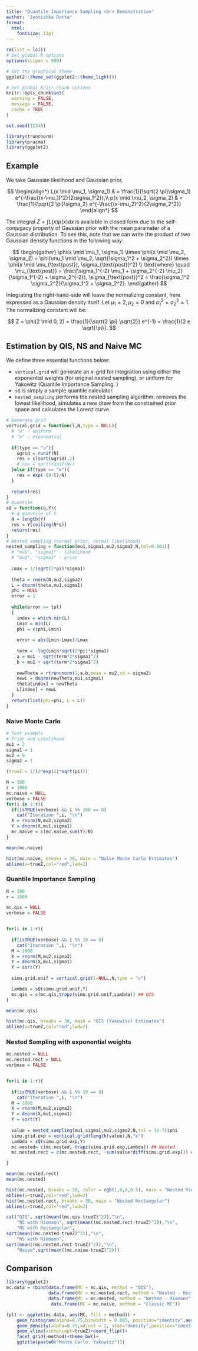 ```yaml
---
title: "Quantile Importance Sampling <br> Demonstration"
author: "Jyotishka Datta"
format: 
  html:
    fontsize: 11pt
---
```


```r
rm(list = ls())
# Set global R options
options(scipen = 999)

# Set the graphical theme
ggplot2::theme_set(ggplot2::theme_light())

# Set global knitr chunk options
knitr::opts_chunk$set(
  warning = FALSE, 
  message = FALSE,
  cache = TRUE
)

set.seed(12345)

library(truncnorm)
library(pracma)
library(ggplot2)
```

## Example 

We take Gaussian likelihood and Gaussian prior, \textit{i.e.,} 

$$
\begin{align*}
L(x \mid \mu_1, \sigma_1) & = \frac{1}{\sqrt{2 \pi}\sigma_1} e^{-\frac{(x-\mu_1)^2}{2\sigma_1^2}},\\
p(x \mid \mu_2, \sigma_2) & = \frac{1}{\sqrt{2 \pi}\sigma_2} e^{-\frac{(x-\mu_2)^2}{2\sigma_2^2}}
\end{align*}
$$

The integral $Z = \int L(x) p(x) dx$ is available in closed form due to the self-conjugacy property of Gaussian prior with the mean parameter of a Gaussian distribution. To see this, note that we can write the product of two Gaussian density functions in the following way: 

$$
\begin{gather}
    \phi(x \mid \mu_1, \sigma_1) \times \phi(x \mid \mu_2, \sigma_2) = \phi(\mu_1 \mid \mu_2, \sqrt{\sigma_1^2 + \sigma_2^2}) \times \phi(x \mid \mu_{\text{post}}, \sigma_{\text{post}}^2) \\
\text{where} \quad \mu_{\text{post}} = \frac{\sigma_1^{-2} \mu_1 + \sigma_2^{-2} \mu_2}{\sigma_1^{-2} + \sigma_2^{-2}}, \sigma_{\text{post}}^2 = \frac{\sigma_1^2 \sigma_2^2}{\sigma_1^2 + \sigma_2^2}.
\end{gather}
$$


Integrating the right-hand-side will leave the normalizing constant, here expressed as a Gaussian density itself. Let $\mu_1 = 2, \mu_2 =0$ and $\sigma_1^2 = \sigma_2^2 = 1$. The normalizing constant will be:

$$
Z = \phi(2 \mid 0, 2) = \frac{1}{\sqrt{2 \pi} \sqrt{2}} e^{-1} = \frac{1}{2 e \sqrt{\pi}}.
$$

## Estimation by QIS, NS and Naive MC 

We define three essential functions below: 

-  `vertical.grid` will generate an $x$-grid for integration using either the exponential weights (for original nested sampling), or uniform for Yakowitz (Quantile Importance Sampling. )
-  `sQ` is simply a sample quantile calculator. 
-  `nested_sampling` performs the nested sampling algorithm: removes the lowest likelihood, simulates a new draw from the constrained prior space and calculates the Lorenz curve. 

```r
# Generate grid
vertical.grid = function(l,N,type = NULL){
  # "u" - uniform
  # "e" - exponential
  
  if(type == "u"){
    ugrid = runif(N)
    res = c(sort(ugrid),1)
    # res = sort(runif(N))
  }else if(type == "e"){
    res = exp(-(0:l)/N)
  }
  
  return(res)
}
# Quantile
sQ = function(q,Y){
  # q-quantile of Y
  N = length(Y)
  res = Y[ceiling(N*q)]
  return(res)
}
# Nested sampling (normal prior, normal likelihood)
nested_sampling = function(mu1,sigma1,mu2,sigma2,N,tol=0.001){
  # "mu1", "sigma1" - likelihood
  # "mu2", "sigma2" - prior
  
  Lmax = 1/(sqrt(2*pi)*sigma1)
  
  theta = rnorm(N,mu2,sigma2)
  L = dnorm(theta,mu1,sigma1)
  phi = NULL
  error = 1
  
  while(error >= tol)
  {
    index = which.min(L)
    Lmin = min(L)
    phi = c(phi,Lmin)
    
    error = abs(Lmin-Lmax)/Lmax
    
    term = -log(Lmin*sqrt(2*pi)*sigma1)
    a = mu1 - sqrt(term*2*sigma1^2) 
    b = mu1 + sqrt(term*2*sigma1^2)
    
    newTheta = rtruncnorm(1,a,b,mean = mu2,sd = sigma2)
    newL = dnorm(newTheta,mu1,sigma1)
    theta[index] = newTheta
    L[index] = newL
  }
  return(list(phi=phi, L = L))
}
```


### Naive Monte Carlo 

```r
# Test example
# Prior and Likelihood
mu1 = 2
sigma1 = 1
mu2 = 0
sigma2 = 1 

(trueZ = 1/(2*exp(1)*sqrt(pi)))

N = 100
r = 1000
mc.naive = NULL
verbose = FALSE
for(i in 1:r){
  if(isTRUE(verbose) && i %% 100 == 0)
    cat("Iteration ",i, "\n")
  X = rnorm(N,mu2,sigma2)
  Y = dnorm(X,mu1,sigma1) 
  mc.naive = c(mc.naive,sum(Y)/N)
}

mean(mc.naive)

hist(mc.naive, breaks = 30, main = "Naive Monte Carlo Estimates")
abline(v=trueZ,col="red",lwd=2)
```

### Quantile Importance Sampling 


```r
N = 100
r = 1000

mc.qis = NULL
verbose = FALSE


for(i in 1:r){
  
  if(isTRUE(verbose) && i %% 10 == 0)
    cat("Iteration ",i, "\n")
  M = 1000
  X = rnorm(M,mu2,sigma2)
  Y = dnorm(X,mu1,sigma1) 
  Y = sort(Y)
  
  simu.grid.unif = vertical.grid(l=NULL,N,type = "u")

  Lambda = sQ(simu.grid.unif,Y)
  mc.qis = c(mc.qis,trapz(simu.grid.unif,Lambda)) ## QIS 
}

mean(mc.qis)

hist(mc.qis, breaks = 30, main = "QIS (Yakowitz) Estimates")
abline(v=trueZ,col="red",lwd=2)

```

### Nested Sampling with exponential weights 


```r
mc.nested = NULL
mc.nested.rect = NULL
verbose = FALSE


for(i in 1:r){
  
  if(isTRUE(verbose) && i %% 10 == 0)
    cat("Iteration ",i, "\n")
  M = 1000
  X = rnorm(M,mu2,sigma2)
  Y = dnorm(X,mu1,sigma1) 
  Y = sort(Y)
  
  value = nested_sampling(mu1,sigma1,mu2,sigma2,N,tol = 1e-7)$phi
  simu.grid.exp = vertical.grid(length(value),N,"e")
  Lambda = sQ(simu.grid.exp,Y)
  mc.nested= c(mc.nested,-trapz(simu.grid.exp,Lambda)) ## Nested
  mc.nested.rect = c(mc.nested.rect, -sum(value*diff(simu.grid.exp))) ## Rectangular sum.

}

mean(mc.nested.rect)
mean(mc.nested)

hist(mc.nested, breaks = 30, color = rgb(1,0,0,0.5), main = "Nested Riemann")
abline(v=trueZ,col="red",lwd=2)
hist(mc.nested.rect, breaks = 30, main = "Nested Rectangular")
abline(v=trueZ,col="red",lwd=2)

```


```r
cat("QIS", sqrt(mean((mc.qis-trueZ)^2)),"\n",
    "NS with Riemann", sqrt(mean((mc.nested.rect-trueZ)^2)),"\n",
    "NS with Rectangular",
sqrt(mean((mc.nested-trueZ)^2)),"\n",
    "NS with Riemann",
sqrt(mean((mc.nested.rect-trueZ)^2)),"\n",
    "Naive",sqrt(mean((mc.naive-trueZ)^2)))
```

## Comparison 


```r
library(ggplot2)
mc.data = rbind(data.frame(MC = mc.qis, method = "QIS"),
                data.frame(MC = mc.nested.rect, method = "Nested - Rectangular"),
                data.frame(MC = mc.nested, method = "Nested - Riemann"),
                 data.frame(MC = mc.naive, method = "Classic MC"))

(plt <- ggplot(mc.data, aes(MC, fill = method)) + 
    geom_histogram(alpha=0.75,binwidth = 0.005, position="identity",aes(y = ..density..))+
    geom_density(alpha=0.75,adjust = 1, stat="density",position="identity",aes(y = ..density..))+
    geom_vline(xintercept=trueZ)+coord_flip()+
    facet_grid(~method)+theme_bw()+
    ggtitle(paste0("Monte Carlo: Yakowitz")))
```

